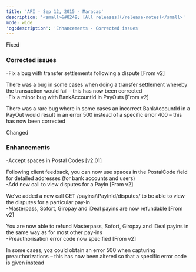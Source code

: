 ```yaml
---  
title: 'API - Sep 12, 2015 - Maracas'  
description: '<small>&#8249; [All releases](/release-notes)</small>'  
mode: wide  
'og:description': 'Enhancements - Corrected issues'  
---  
```

  
  <div class="pill pill-orange rn-pill">Fixed</div> 
  
### Corrected issues  
-Fix a bug with transfer settlements following a dispute [From v2]  

There was a bug in some cases when doing a transfer settlement whereby the transaction would fail – this has now been corrected  
-Fix a minor bug with BankAccountId in PayOuts [From v2]  

There was a rare bug where in some cases an incorrect BankAccountId in a PayOut would result in an error 500 instead of a specific error 400 – this has now been corrected  
  <div class="pill pill-blue rn-pill">Changed</div> 
  
### Enhancements  
-Accept spaces in Postal Codes [v2.01]  

Following client feedback, you can now use spaces in the PostalCode field for detailed addresses (for bank accounts and users)  
-Add new call to view disputes for a PayIn [From v2]  

We’ve added a new call GET /payins/:PayInId/disputes/ to be able to view the disputes for a particular pay-in  
-Masterpass, Sofort, Giropay and iDeal payins are now refundable [From v2]  

You are now able to refund Masterpass, Sofort, Giropay and iDeal payins in the same way as for most other pay-ins  
-Preauthorisation error code now specified [From v2]  

In some cases, yoz could obtain an error 500 when capturing preauthorizations – this has now been altered so that a specific error code is given instead